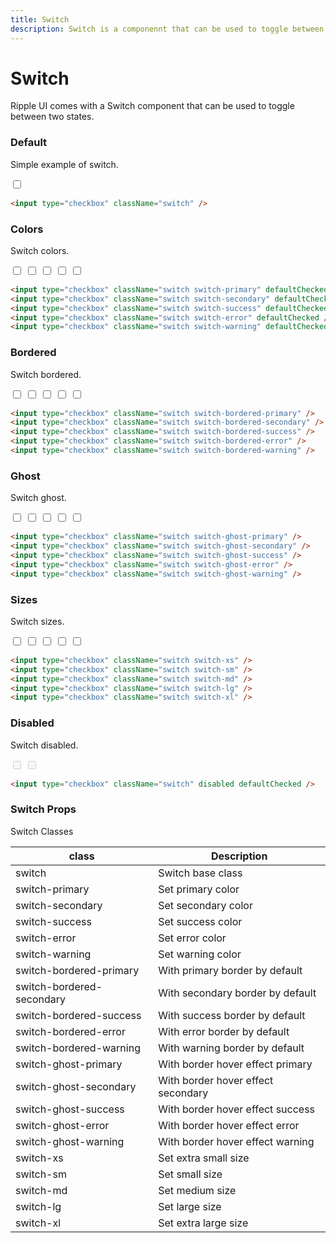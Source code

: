 ```yaml
---
title: Switch
description: Switch is a componennt that can be used to toggle between two states.
---
```


# Switch

Ripple UI comes with a Switch component that can be used to toggle between two states.

### Default

Simple example of switch.

<input type="checkbox" className="switch" />

```html
<input type="checkbox" className="switch" />
```

### Colors

Switch colors.

<div className="flex flex-wrap gap-2">
  <input type="checkbox" className="switch switch-primary" defaultChecked />
  <input type="checkbox" className="switch switch-secondary" defaultChecked />
  <input type="checkbox" className="switch switch-success" defaultChecked />
  <input type="checkbox" className="switch switch-error" defaultChecked />
  <input type="checkbox" className="switch switch-warning" defaultChecked />
</div>

```html
<input type="checkbox" className="switch switch-primary" defaultChecked />
<input type="checkbox" className="switch switch-secondary" defaultChecked />
<input type="checkbox" className="switch switch-success" defaultChecked />
<input type="checkbox" className="switch switch-error" defaultChecked />
<input type="checkbox" className="switch switch-warning" defaultChecked />
```

### Bordered

Switch bordered.

<div className="flex flex-wrap gap-2">
  <input type="checkbox" className="switch switch-bordered-primary" />
  <input type="checkbox" className="switch switch-bordered-secondary" />
  <input type="checkbox" className="switch switch-bordered-success" />
  <input type="checkbox" className="switch switch-bordered-error" />
  <input type="checkbox" className="switch switch-bordered-warning" />
</div>

```html
<input type="checkbox" className="switch switch-bordered-primary" />
<input type="checkbox" className="switch switch-bordered-secondary" />
<input type="checkbox" className="switch switch-bordered-success" />
<input type="checkbox" className="switch switch-bordered-error" />
<input type="checkbox" className="switch switch-bordered-warning" />
```

### Ghost

Switch ghost.

<input type="checkbox" className="switch switch-ghost-primary" />
<input type="checkbox" className="switch switch-ghost-secondary" />
<input type="checkbox" className="switch switch-ghost-success" />
<input type="checkbox" className="switch switch-ghost-error" />
<input type="checkbox" className="switch switch-ghost-warning" />

```html
<input type="checkbox" className="switch switch-ghost-primary" />
<input type="checkbox" className="switch switch-ghost-secondary" />
<input type="checkbox" className="switch switch-ghost-success" />
<input type="checkbox" className="switch switch-ghost-error" />
<input type="checkbox" className="switch switch-ghost-warning" />
```

### Sizes

Switch sizes.

<div className="flex flex-wrap gap-2">
  <input type="checkbox" className="switch switch-xs" />
  <input type="checkbox" className="switch switch-sm" />
  <input type="checkbox" className="switch switch-md" />
  <input type="checkbox" className="switch switch-lg" />
  <input type="checkbox" className="switch switch-xl" />
</div>

```html
<input type="checkbox" className="switch switch-xs" />
<input type="checkbox" className="switch switch-sm" />
<input type="checkbox" className="switch switch-md" />
<input type="checkbox" className="switch switch-lg" />
<input type="checkbox" className="switch switch-xl" />
```

### Disabled

Switch disabled.

<input type="checkbox" className="switch" disabled />
<input type="checkbox" className="switch" disabled defaultChecked />

```html
<input type="checkbox" className="switch" disabled defaultChecked />
```

### Switch Props

<Attributes >
<Attributes.Title>Switch Classes</Attributes.Title>

| class                     | Description                        |
| ------------------------- | ---------------------------------- |
| switch                    | Switch base class                  |
| switch-primary            | Set primary color                  |
| switch-secondary          | Set secondary color                |
| switch-success            | Set success color                  |
| switch-error              | Set error color                    |
| switch-warning            | Set warning color                  |
| switch-bordered-primary   | With primary border by default     |
| switch-bordered-secondary | With secondary border by default   |
| switch-bordered-success   | With success border by default     |
| switch-bordered-error     | With error border by default       |
| switch-bordered-warning   | With warning border by default     |
| switch-ghost-primary      | With border hover effect primary   |
| switch-ghost-secondary    | With border hover effect secondary |
| switch-ghost-success      | With border hover effect success   |
| switch-ghost-error        | With border hover effect error     |
| switch-ghost-warning      | With border hover effect warning   |
| switch-xs                 | Set extra small size               |
| switch-sm                 | Set small size                     |
| switch-md                 | Set medium size                    |
| switch-lg                 | Set large size                     |
| switch-xl                 | Set extra large size               |

</Attributes>

<LinkRedirect
  contentLeft="Select"
  hrefLeft="/docs/components/select"
  contentRight="Table"
  hrefRight="/docs/components/table"
/>
```
